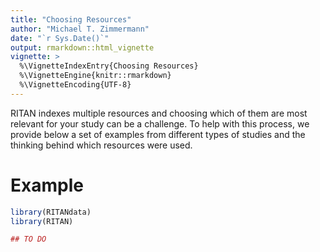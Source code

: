 ```yaml
---
title: "Choosing Resources"
author: "Michael T. Zimmermann"
date: "`r Sys.Date()`"
output: rmarkdown::html_vignette
vignette: >
  %\VignetteIndexEntry{Choosing Resources}
  %\VignetteEngine{knitr::rmarkdown}
  %\VignetteEncoding{UTF-8}
---
```


RITAN indexes multiple resources and choosing which of them are most relevant for your study can be a challenge. To help with this process, we provide below a set of examples from different types of studies and the thinking behind which resources were used.

# Example

```r
library(RITANdata)
library(RITAN)
```


```r
## TO DO
```
